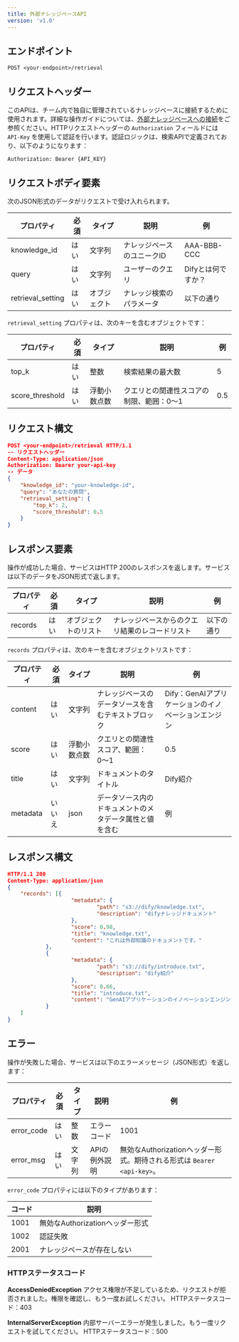 ```yaml
---
title: 外部ナレッジベースAPI
version: 'v1.0'
---
```


## エンドポイント

```
POST <your-endpoint>/retrieval
```

## リクエストヘッダー

このAPIは、チーム内で独自に管理されているナレッジベースに接続するために使用されます。詳細な操作ガイドについては、[外部ナレッジベースへの接続](../knowledge-base-creation/connect-external-knowledge-base)をご参照ください。HTTPリクエストヘッダーの `Authorization` フィールドには `API-Key` を使用して認証を行います。認証ロジックは、検索APIで定義されており、以下のようになります：

```
Authorization: Bearer {API_KEY}
```

## リクエストボディ要素

次のJSON形式のデータがリクエストで受け入れられます。

| プロパティ | 必須 | タイプ | 説明 | 例 |
|------|----------|------|------|--------|
| knowledge_id | はい | 文字列 | ナレッジベースのユニークID | AAA-BBB-CCC |
| query | はい | 文字列 | ユーザーのクエリ | Difyとは何ですか？ |
| retrieval_setting | はい | オブジェクト | ナレッジ検索のパラメータ | 以下の通り |

`retrieval_setting` プロパティは、次のキーを含むオブジェクトです：

| プロパティ | 必須 | タイプ | 説明 | 例 |
|------|----------|------|------|--------|
| top_k | はい | 整数 | 検索結果の最大数 | 5 |
| score_threshold | はい | 浮動小数点数 | クエリとの関連性スコアの制限、範囲：0〜1 | 0.5 |

## リクエスト構文

```json
POST <your-endpoint>/retrieval HTTP/1.1
-- リクエストヘッダー
Content-Type: application/json
Authorization: Bearer your-api-key
-- データ
{
    "knowledge_id": "your-knowledge-id",
    "query": "あなたの質問",
    "retrieval_setting": {
        "top_k": 2,
        "score_threshold": 0.5
    }
}
```

## レスポンス要素

操作が成功した場合、サービスはHTTP 200のレスポンスを返します。サービスは以下のデータをJSON形式で返します。

| プロパティ | 必須 | タイプ | 説明 | 例 |
|------|----------|------|------|--------|
| records | はい | オブジェクトのリスト | ナレッジベースからのクエリ結果のレコードリスト | 以下の通り |

`records` プロパティは、次のキーを含むオブジェクトリストです：

| プロパティ | 必須 | タイプ | 説明 | 例 |
|------|----------|------|------|--------|
| content | はい | 文字列 | ナレッジベースのデータソースを含むテキストブロック | Dify：GenAIアプリケーションのイノベーションエンジン |
| score | はい | 浮動小数点数 | クエリとの関連性スコア、範囲：0〜1 | 0.5 |
| title | はい | 文字列 | ドキュメントのタイトル | Dify紹介 |
| metadata | いいえ | json | データソース内のドキュメントのメタデータ属性と値を含む | 例 |

## レスポンス構文

```json
HTTP/1.1 200
Content-Type: application/json
{
    "records": [{
                    "metadata": {
                            "path": "s3://dify/knowledge.txt",
                            "description": "difyナレッジドキュメント"
                    },
                    "score": 0.98,
                    "title": "knowledge.txt",
                    "content": "これは外部知識のドキュメントです。"
            },
            {
                    "metadata": {
                            "path": "s3://dify/introduce.txt",
                            "description": "dify紹介"
                    },
                    "score": 0.66,
                    "title": "introduce.txt",
                    "content": "GenAIアプリケーションのイノベーションエンジン"
            }
    ]
}
```

## エラー

操作が失敗した場合、サービスは以下のエラーメッセージ（JSON形式）を返します：

| プロパティ | 必須 | タイプ | 説明 | 例 |
|------|----------|------|------|--------|
| error_code | はい | 整数 | エラーコード | 1001 |
| error_msg | はい | 文字列 | APIの例外説明 | 無効なAuthorizationヘッダー形式。期待される形式は `Bearer <api-key>`。 |

`error_code` プロパティには以下のタイプがあります：

| コード | 説明 |
|------|------|
| 1001 | 無効なAuthorizationヘッダー形式 |
| 1002 | 認証失敗 |
| 2001 | ナレッジベースが存在しない |

### HTTPステータスコード

**AccessDeniedException**
アクセス権限が不足しているため、リクエストが拒否されました。権限を確認し、もう一度お試しください。
HTTPステータスコード：403

**InternalServerException**
内部サーバーエラーが発生しました。もう一度リクエストを試してください。
HTTPステータスコード：500